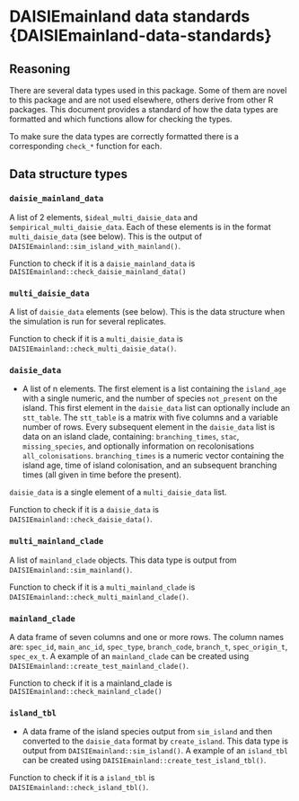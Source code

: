 # DAISIEmainland data standards {DAISIEmainland-data-standards}

## Reasoning

There are several data types used in this package. Some of them are novel to
this package and are not used elsewhere, others derive from other R packages.
This document provides a standard of how the data types are formatted and which
functions allow for checking the types.

To make sure the data types are correctly formatted there is a corresponding
`check_*` function for each.

## Data structure types

### `daisie_mainland_data`

A list of 2 elements, `$ideal_multi_daisie_data` and
`$empirical_multi_daisie_data`.
Each of these elements is in the format `multi_daisie_data` (see below). This
is the output of `DAISIEmainland::sim_island_with_mainland()`.

Function to check if it is a `daisie_mainland_data` is `DAISIEmainland::check_daisie_mainland_data()`

### `multi_daisie_data`

A list of `daisie_data` elements (see below). This is the data structure when the
simulation is run for several replicates.

Function to check if it is a `multi_daisie_data` is
`DAISIEmainland::check_multi_daisie_data()`.

### `daisie_data`

* A list of n elements. The first element is a list containing the `island_age`
with a single numeric, and the number of species `not_present` on the island.
This first element in the `daisie_data` list can optionally include an
`stt_table`. The `stt_table` is a matrix with five columns and a variable number
of rows. Every subsequent element in the `daisie_data` list is data on an island
clade, containing: `branching_times`, `stac`, `missing_species`, and optionally
information on recolonisations `all_colonisations`. `branching_times` is a
numeric vector containing the island age, time of island colonisation, and an
subsequent branching times (all given in time before the present).

`daisie_data` is a single element of a `multi_daisie_data` list.

Function to check if it is a `daisie_data` is
`DAISIEmainland::check_daisie_data()`.

### `multi_mainland_clade`

A list of `mainland_clade` objects. This data type is output from `DAISIEmainland::sim_mainland()`.

Function to check if it is a `multi_mainland_clade` is
`DAISIEmainland::check_multi_mainland_clade()`.

### `mainland_clade`

A data frame of seven columns and one or more rows. The column names are:
  `spec_id`, `main_anc_id`, `spec_type`, `branch_code`, `branch_t`,
`spec_origin_t`, `spec_ex_t`. A example of an `mainland_clade` can be created
using `DAISIEmainland::create_test_mainland_clade()`.

Function to check if it is a mainland_clade is
`DAISIEmainland::check_mainland_clade()`

### `island_tbl`

* A data frame of the island species output from `sim_island` and then converted
to the `daisie_data` format by `create_island`. This data type is output from
`DAISIEmainland::sim_island()`. A example of an `island_tbl` can be created
using `DAISIEmainland::create_test_island_tbl()`.

Function to check if it is a `island_tbl` is
`DAISIEmainland::check_island_tbl()`.
